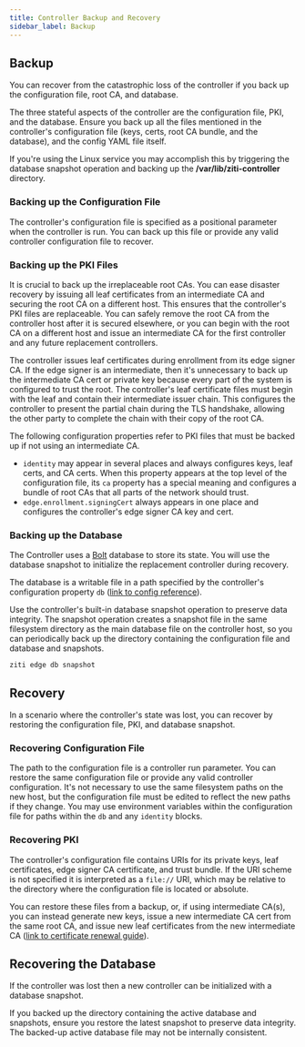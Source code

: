 ```yaml
---
title: Controller Backup and Recovery
sidebar_label: Backup
---
```


## Backup

You can recover from the catastrophic loss of the controller if you back up the configuration file, root CA, and
database.

The three stateful aspects of the controller are the configuration file, PKI, and the database. Ensure you back up all
the files mentioned in the controller's configuration file (keys, certs, root CA bundle, and the database), and the
config YAML file itself.

If you're using the Linux service you may accomplish this by triggering the database snapshot operation and backing up
the **/var/lib/ziti-controller** directory.

### Backing up the Configuration File

The controller's configuration file is specified as a positional parameter when the controller is run. You can back
up this file or provide any valid controller configuration file to recover.

### Backing up the PKI Files

It is crucial to back up the irreplaceable root CAs. You can ease disaster recovery by issuing all leaf certificates
from an intermediate CA and securing the root CA on a different host. This ensures that the controller's PKI files are
replaceable. You can safely remove the root CA from the controller host after it is secured elsewhere, or you can begin
with the root CA on a different host and issue an intermediate CA for the first controller and any future replacement
controllers.

The controller issues leaf certificates during enrollment from its edge signer CA. If the edge signer is an
intermediate, then it's unnecessary to back up the intermediate CA cert or private key because every part of the system
is configured to trust the root. The controller's leaf certificate files must begin with the leaf and contain their
intermediate issuer chain. This configures the controller to present the partial chain during the TLS handshake,
allowing the other party to complete the chain with their copy of the root CA.

The following configuration properties refer to PKI files that must be backed up if not using an intermediate CA.

-   `identity` may appear in several places and always configures keys, leaf certs, and CA certs. When this property
    appears at the top level of the configuration file, its `ca` property has a special meaning and configures a bundle of
    root CAs that all parts of the network should trust.
-   `edge.enrollment.signingCert` always appears in one place and configures the controller's edge signer CA key and cert.

### Backing up the Database

The Controller uses a [Bolt](https://github.com/etcd-io/bbolt) database to store its state. You will use the database
snapshot to initialize the replacement controller during recovery.

The database is a writable file in a path specified by the controller's configuration property `db` ([link to config
reference](../../../../reference/30-configuration/controller.md#db)).

Use the controller's built-in database snapshot operation to preserve data integrity. The snapshot operation creates a
snapshot file in the same filesystem directory as the main database file on the controller host, so you can periodically
back up the directory containing the configuration file and database and snapshots.

```text
ziti edge db snapshot
```

## Recovery

In a scenario where the controller's state was lost, you can recover by restoring the configuration file, PKI, and
database snapshot.

### Recovering Configuration File

The path to the configuration file is a controller run parameter. You can restore the same configuration file or
provide any valid controller configuration. It's not necessary to use the same filesystem paths on the new host, but the
configuration file must be edited to reflect the new paths if they change. You may use environment variables within the
configuration file for paths within the `db` and any `identity` blocks.

### Recovering PKI

The controller's configuration file contains URIs for its private keys, leaf certificates, edge signer CA
certificate, and trust bundle. If the URI scheme is not specified it is interpreted as a `file://` URI, which may be
relative to the directory where the configuration file is located or absolute.

You can restore these files from a backup, or, if using intermediate CA(s), you can instead generate new keys, issue a
new intermediate CA cert from the same root CA, and issue new leaf certificates from the new intermediate CA ([link to certificate renewal guide](/guides/troubleshooting/pki-troubleshooting/renew-cert.md)).

## Recovering the Database

If the controller was lost then a new controller can be initialized with a database snapshot.

If you backed up the directory containing the active database and snapshots, ensure you restore the latest snapshot to
preserve data integrity. The backed-up active database file may not be internally consistent.
